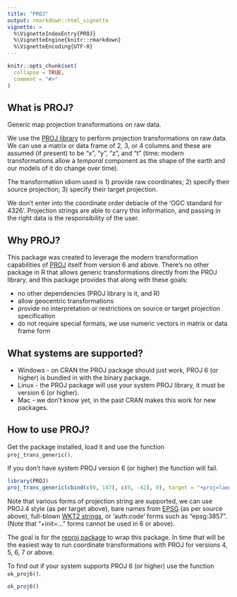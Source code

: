 ```yaml
---
title: "PROJ"
output: rmarkdown::html_vignette
vignette: >
  %\VignetteIndexEntry{PROJ}
  %\VignetteEngine{knitr::rmarkdown}
  %\VignetteEncoding{UTF-8}
---
```


```r
knitr::opts_chunk$set(
  collapse = TRUE,
  comment = "#>"
)
```

## What is PROJ?

Generic map projection transformations on raw data. 

We use the [PROJ library](https://proj.org/) to perform projection transformations on raw data. We can 
use a matrix or data frame of 2, 3, or 4 columns and these are assumed (if present) to be "x", "y", "z", and "t" (time: modern transformations allow a *temporal* component as the shape of the earth and our models of it do change over time).

The transformation idiom used is 1) provide raw coordinates; 2) specify their source projection; 3) specify their target projection. 

We don't enter into the coordinate order debacle of the 'OGC standard for 4326'. Projection strings are able
to carry this information, and passing in the right data is the responsibility of the user. 

## Why PROJ?

This package was created to leverage the modern transformation capabilities of [PROJ](https://proj.org/) itself
from version 6 and above. There's no other package in R that allows generic transformations directly from the 
PROJ library, and this package provides that along with these goals: 

* no other dependencies (PROJ library is it, and R)
* allow geocentric transformations
* provide no interpretation or restrictions on source or target projection specification
* do not require special formats, we use numeric vectors in matrix or data frame form

## What systems are supported? 

* Windows - on CRAN the PROJ package should just work, PROJ 6 (or higher) is bundled in with the binary package.
* Linux - the PROJ package will use your system PROJ library, it must be version 6 (or higher).
* Mac - we don't know yet, in the past CRAN makes this work for new packages.

## How to use PROJ?

Get the package installed, load it and use the function `proj_trans_generic()`. 

If you don't have system PROJ version 6 (or higher) the function will fail. 

```r
library(PROJ)
proj_trans_generic(cbind(c(0, 147), c(0, -42), 0), target = "+proj=laea +datum=WGS84", source = "WGS84")
```

Note that various forms of projection string are supported, we can use PROJ.4 style (as per target above), bare names from [EPSG](http://www.epsg.org/) (as per source above), full-blown [WKT2 strings](), or 'auth:code' forms such as "epsg:3857". (Note that "+init=..." forms cannot be used in 6 or above). 

The goal is for the [reproj package](https://CRAN.r-project.org/package=reproj) to wrap this package. In time
that will be the easiest way to run coordinate transformations with PROJ for versions 4, 5, 6, 7 or above. 

To find out if your system supports PROJ 6 (or higher) use the function `ok_proj6()`. 

```r
ok_proj6()
```
